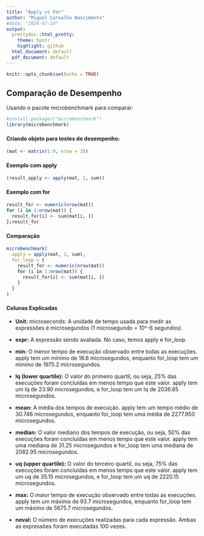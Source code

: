 ---
title: "Apply vs For"
author: "Miguel Carvalho Nascimento"
#date: "2024-07-24"
output:
  prettydoc::html_pretty:
    theme: hpstr
    highlight: github
  html_document: default
  pdf_document: default
---

```{r setup, include=FALSE}
knitr::opts_chunk$set(echo = TRUE)
```

## Comparação de Desempenho

Usando o pacote microbenchmark para comparar:

```{r, echo=T }
#install.packages("microbenchmark")
library(microbenchmark)
```

#### Criando objeto para testes de desempenho:

```{r, echo=T}
(mat <- matrix(1:9, nrow = 3))
```

#### Exemplo com apply

```{r, echo=T}
(result_apply <- apply(mat, 1, sum))
```

#### Exemplo com for

```{r, echo=T}
result_for <- numeric(nrow(mat))
for (i in 1:nrow(mat)) {
  result_for[i] <- sum(mat[i, ])
};result_for
```

#### Comparação

```{r, echo=T}
microbenchmark(
  apply = apply(mat, 1, sum),
  for_loop = {
    result_for <- numeric(nrow(mat))
    for (i in 1:nrow(mat)) {
      result_for[i] <- sum(mat[i, ])
    }
  }
)
```


#### Colunas Explicadas
 - **Unit:** microseconds: A unidade de tempo usada para medir as expressões é microsegundos (1 microsegundo = 10^-6 segundos).

 - **expr:** A expressão sendo avaliada. No caso, temos apply e for_loop.

 - **min:** O menor tempo de execução observado entre todas as execuções. apply tem um mínimo de 18.6 microsegundos, enquanto for_loop tem um mínimo de 1975.2 microsegundos.

 - **lq (lower quartile):** O valor do primeiro quartil, ou seja, 25% das execuções foram concluídas em menos tempo que este valor. apply tem um lq de 23.90 microsegundos, e for_loop tem um lq de 2036.85 microsegundos.

 - **mean:** A média dos tempos de execução. apply tem um tempo médio de 30.746 microsegundos, enquanto for_loop tem uma média de 2277.950 microsegundos.

 - **median:** O valor mediano dos tempos de execução, ou seja, 50% das execuções foram concluídas em menos tempo que este valor. apply tem uma mediana de 31.25 microsegundos e for_loop tem uma mediana de 2082.95 microsegundos.

 - **uq (upper quartile):** O valor do terceiro quartil, ou seja, 75% das execuções foram concluídas em menos tempo que este valor. apply tem um uq de 35.15 microsegundos, e for_loop tem um uq de 2220.15 microsegundos.

 - **max:** O maior tempo de execução observado entre todas as execuções. apply tem um máximo de 93.7 microsegundos, enquanto for_loop tem um máximo de 5675.7 microsegundos.

 - **neval:** O número de execuções realizadas para cada expressão. Ambas as expressões foram executadas 100 vezes.
